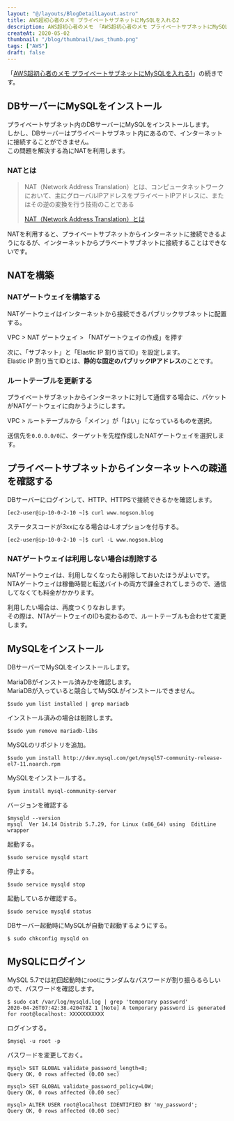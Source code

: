 ```yaml
---
layout: "@/layouts/BlogDetailLayout.astro"
title: AWS超初心者のメモ プライベートサブネットにMySQLを入れる2
description: AWS超初心者のメモ 「AWS超初心者のメモ プライベートサブネットにMySQLを入れる1」の続きです。
createAt: 2020-05-02
thumbnail: "/blog/thumbnail/aws_thumb.png"
tags: ["AWS"]
draft: false
---
```



「[AWS超初心者のメモ プライベートサブネットにMySQLを入れる1](/blog/20200501)」の続きです。

## DBサーバーにMySQLをインストール

プライベートサブネット内のDBサーバーにMySQLをインストールします。  
しかし、DBサーバーはプライベートサブネット内にあるので、インターネットに接続することができません。  
この問題を解決する為にNATを利用します。

### NATとは

> NAT（Network Address Translation）とは、コンピュータネットワークにおいて、主にグローバルIPアドレスをプライベートIPアドレスに、またはその逆の変換を行う技術のことである
>
> [NAT（Network Address Translation）とは](https://www.atmarkit.co.jp/ait/articles/0401/01/news056.html)

NATを利用すると、プライベートサブネットからインターネットに接続できるようになるが、インターネットからプラベートサブネットに接続することはできないです。

<CommonImg
  src="blog/images/20200502/01.png"
  alt="NATとは"
  client:only="react"
/>

## NATを構築

### NATゲートウェイを構築する

NATゲートウェイはインターネットから接続できるパブリックサブネットに配置する。

VPC > NAT ゲートウェイ > 「NATゲートウェイの作成」を押す

次に、「サブネット」と「Elastic IP 割り当てID」を設定します。  
Elastic IP 割り当てIDとは、**静的な固定のパブリックIPアドレス**のことです。

<CommonImg
  src="blog/images/20200502/02.png"
  alt="NATを構築"
  client:only="react"
/>

### ルートテーブルを更新する

プライベートサブネットからインターネットに対して通信する場合に、パケットがNATゲートウェイに向かうようにします。

VPC > ルートテーブルから「メイン」が「はい」になっているものを選択。

<CommonImg
  src="blog/images/20200502/03.png"
  alt="ルートテーブルを更新する"
  client:only="react"
/>

送信先を`0.0.0.0/0`に、ターゲットを先程作成したNATゲートウェイを選択します。

<CommonImg
  src="blog/images/20200502/04.png"
  alt="ルートテーブルを更新する"
  client:only="react"
/>

## プライベートサブネットからインターネットへの疎通を確認する

DBサーバーにログインして、HTTP、HTTPSで接続できるかを確認します。

```
[ec2-user@ip-10-0-2-10 ~]$ curl www.nogson.blog
```

ステータスコードが3xxになる場合は-Lオプションを付与する。

```
[ec2-user@ip-10-0-2-10 ~]$ curl -L www.nogson.blog
```

### NATゲートウェイは利用しない場合は削除する

NATゲートウェイは、利用しなくなったら削除しておいたほうがよいです。  
NTAゲートウェイは稼働時間と転送バイトの両方で課金されてしまうので、通信してなくても料金がかかります。

利用したい場合は、再度つくりなおします。  
その際は、NTAゲートウェイのIDも変わるので、ルートテーブルも合わせて変更します。

## MySQLをインストール

DBサーバーでMySQLをインストールします。

MariaDBがインストール済みかを確認します。  
MariaDBが入っていると競合してMySQLがインストールできません。

```
$sudo yum list installed | grep mariadb
```

インストール済みの場合は削除します。

```
$sudo yum remove mariadb-libs
```

MySQLのリポジトリを追加。

```
$sudo yum install http://dev.mysql.com/get/mysql57-community-release-el7-11.noarch.rpm
```

MySQLをインストールする。

```
$yum install mysql-community-server
```

バージョンを確認する

```
$mysqld --version
mysql  Ver 14.14 Distrib 5.7.29, for Linux (x86_64) using  EditLine wrapper
```

起動する。

```
$sudo service mysqld start
```

停止する。

```
$sudo service mysqld stop
```

起動しているか確認する。

```
$sudo service mysqld status
```

DBサーバー起動時にMySQLが自動で起動するようにする。

```
$ sudo chkconfig mysqld on
```

## MySQLにログイン

MySQL 5.7では初回起動時にrootにランダムなパスワードが割り振らるらしいので、パスワードを確認します。

```
$ sudo cat /var/log/mysqld.log | grep 'temporary password'
2020-04-26T07:42:38.420478Z 1 [Note] A temporary password is generated for root@localhost: XXXXXXXXXXX
```

ログインする。

```
$mysql -u root -p
```

パスワードを変更しておく。

```
mysql> SET GLOBAL validate_password_length=8;
Query OK, 0 rows affected (0.00 sec)

mysql> SET GLOBAL validate_password_policy=LOW;
Query OK, 0 rows affected (0.00 sec)

mysql> ALTER USER root@localhost IDENTIFIED BY 'my_password';
Query OK, 0 rows affected (0.00 sec)
```
